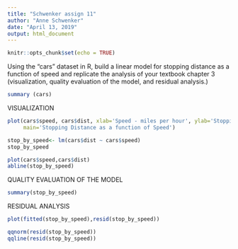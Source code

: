 ```yaml
---
title: "Schwenker assign 11"
author: "Anne Schwenker"
date: "April 13, 2019"
output: html_document
---
```


```r
knitr::opts_chunk$set(echo = TRUE)
```

Using the “cars” dataset in R, build a linear model for stopping distance as a function of speed and replicate the analysis of your textbook chapter 3 (visualization, quality evaluation of the model, and
residual analysis.)

```r
summary (cars)
```

VISUALIZATION
```r
plot(cars$speed, cars$dist, xlab='Speed - miles per hour', ylab='Stopping Distance - feet', 
     main='Stopping Distance as a function of Speed')
```
```r
stop_by_speed<- lm(cars$dist ~ cars$speed)
stop_by_speed

plot(cars$speed,cars$dist)
abline(stop_by_speed)
```


QUALITY EVALUATION OF THE MODEL

```r
summary(stop_by_speed)

```


RESIDUAL ANALYSIS
```r
plot(fitted(stop_by_speed),resid(stop_by_speed))

qqnorm(resid(stop_by_speed))
qqline(resid(stop_by_speed))
```

